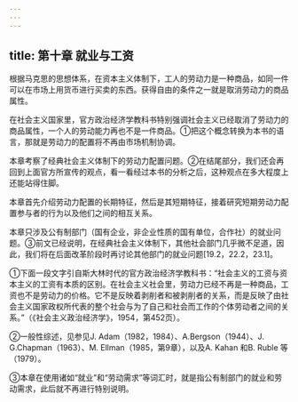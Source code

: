 ```yaml
---
---
---
```

title: 第十章 就业与工资
---



根据马克思的思想体系，在资本主义体制下，工人的劳动力是一种商品，如同一件可以在市场上用货币进行买卖的东西。获得自由的条件之一就是取消劳动力的商品属性。

在社会主义国家里，官方政治经济学教科书特别强调社会主义已经取消了劳动力的商品属性，一个人的劳动能力再也不是一件商品。①把这个概念转换为本书的语言，那就是劳动力的配置将不再由市场机制协调。

本章考察了经典社会主义体制下的劳动力配置问题。②在结尾部分，我们还会再回到上面官方所宣传的观点，看一看经过本书的分析之后，这种观点在多大程度上还能站得住脚。

本章首先介绍劳动力配置的长期特征，然后是其短期特征，接着研究短期劳动力配置参与者的行为以及他们之间的相互关系。

本章只涉及公有制部门（国有企业，非企业性质的国有单位，合作社）的就业问题。③前文已经说明，在经典社会主义体制下，其他社会部门几乎微不足道，因此，我们将在后面改革阶段时再讨论其他部门的就业问题[19.2，22.2，23.1]。

①下面一段文字引自斯大林时代的官方政治经济学教科书：“社会主义的工资与资本主义的工资有本质的区别。在社会主义社会里，劳动力已经不再是一种商品，工资也不是劳动力的价格。它不是反映着剥削者和被剥削者的关系，而是反映了由社会主义国家政权所代表的整个社会与为了自己和社会而工作的个体劳动者之间的关系。”（《社会主义政治经济学》，1954，第452页）。

②一般性综述，见参见J. Adam（1982，1984）、A.Bergson（1944）、J. G.Chapman（1963）、M. Ellman（1985，第9章），以及A. Kahan 和B. Ruble 等（1979）。

③本章在使用诸如“就业”和“劳动需求”等词汇时，就是指公有制部门的就业和劳动需求，此后就不再进行特别说明。